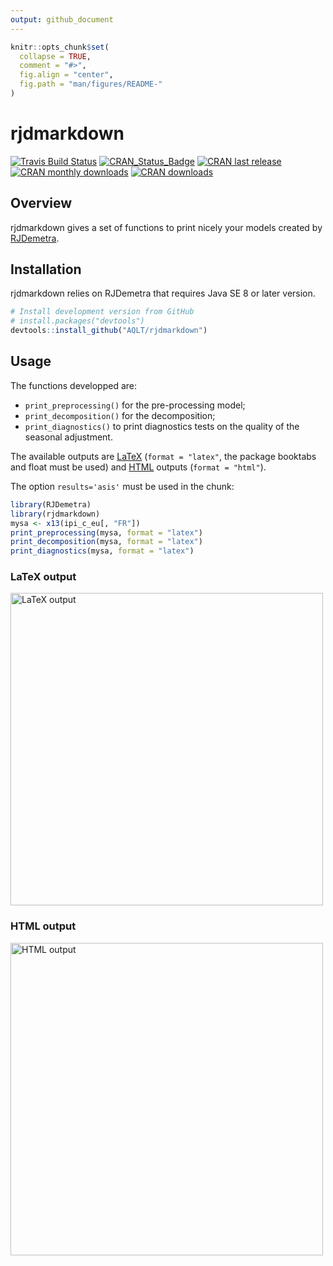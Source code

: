 ```yaml
---
output: github_document
---
```


<!-- README.md is generated from README.Rmd. Please edit that file -->

```r
knitr::opts_chunk$set(
  collapse = TRUE,
  comment = "#>",
  fig.align = "center",
  fig.path = "man/figures/README-"
)
```


# rjdmarkdown

[![Travis Build Status](https://img.shields.io/travis/AQLT/rjdmarkdown.svg?logo=travis)](https://travis-ci.org/AQLT/rjdmarkdown)
[![CRAN_Status_Badge](http://www.r-pkg.org/badges/version/rjdmarkdown)](https://cran.r-project.org/package=rjdmarkdown)
[![CRAN last release](http://www.r-pkg.org/badges/last-release/rjdmarkdown)](https://cran.r-project.org/package=rjdmarkdown)
[![CRAN monthly downloads](http://cranlogs.r-pkg.org/badges/rjdmarkdown?color=lightgrey)](https://cran.r-project.org/package=rjdmarkdown)
[![CRAN downloads](http://cranlogs.r-pkg.org/badges/grand-total/rjdmarkdown?color=lightgrey)](https://cran.r-project.org/package=rjdmarkdown)

## Overview

rjdmarkdown gives a set of functions to print nicely your models created by [RJDemetra](https://github.com/nbbrd/rjdemetra).

## Installation

rjdmarkdown relies on RJDemetra that requires Java SE 8 or later version.

```r
# Install development version from GitHub
# install.packages("devtools")
devtools::install_github("AQLT/rjdmarkdown")
```

## Usage

The functions developped are:

- `print_preprocessing()` for the pre-processing model;  
- `print_decomposition()` for the decomposition;  
- `print_diagnostics()` to print diagnostics tests on the quality of the seasonal adjustment.

The available outputs are [LaTeX](https://aqlt.github.io/rjdmarkdown/articles/rjdmarkdown-pdf.pdf) (`format = "latex"`, the package booktabs and float must be used) and [HTML](https://aqlt.github.io/rjdmarkdown/articles/rjdmarkdown-html.html) outputs (`format = "html"`). 

The option `results='asis'` must be used in the chunk:

```r
library(RJDemetra)
library(rjdmarkdown)
mysa <- x13(ipi_c_eu[, "FR"])
print_preprocessing(mysa, format = "latex")
print_decomposition(mysa, format = "latex")
print_diagnostics(mysa, format = "latex")
```

### LaTeX output

[<img src="https://user-images.githubusercontent.com/24825189/85861799-2ecd5080-b7c1-11ea-9ea0-70ffea5248b3.png" alt="LaTeX output" width="500" />](https://aqlt.github.io/rjdmarkdown/articles/rjdmarkdown-pdf.pdf)

### HTML output

[<img src="https://user-images.githubusercontent.com/24825189/85861811-312faa80-b7c1-11ea-9105-e25d71c7df3e.png" alt="HTML output" width="500" />](https://aqlt.github.io/rjdmarkdown/articles/rjdmarkdown-html.html)

